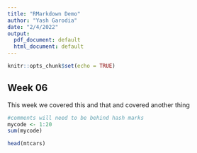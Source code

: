 ```yaml
---
title: "RMarkdown Demo"
author: "Yash Garodia"
date: "2/4/2022"
output:
  pdf_document: default
  html_document: default
---
```


```r
knitr::opts_chunk$set(echo = TRUE)
```

## Week 06
This week we covered this and that and covered another thing 

```r
#comments will need to be behind hash marks 
mycode <- 1:20
sum(mycode)
```
```r
head(mtcars)
```

